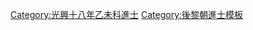 {{Navbox
|name = 光興十八年乙未科庭試進士榜
|title = [[後黎朝進士列表|光興十八年（1595年）乙未科庭試進士榜]]
|titlestyle = background-color:#FFD700;
|image =
|style = width:100%;text-align:center; 
|groupstyle = text-align:center; background-color:#FFD700;
|liststyle = text-align:center;
|state = {{{state<includeonly>|collapsed</includeonly>}}}

|group1 = 第二甲<br>勅賜進士出身<br>共2名
|list1 = '''[[阮實|阮　實]]''' - [[阮日壯]]

|group2 = 第三甲<br>勅賜同進士出身<br>共4名
|list2 = [[阮德茂]] - [[鄧敬止]] - [[阮名世]] - [[阮德澤]]

|belowstyle = text-align: center; background-color:#FFD700;
|below='''前一科：[[Template:光興十五年壬辰科庭試進士榜|光興十五年壬辰科]]　'''·'''　後一科：[[Template:光興二十一年戊戌科庭試進士榜|光興二十一年戊戌科]]'''
}}
[[Category:光興十八年乙未科進士]]
<noinclude>[[Category:光興十八年乙未科進士| ]]
[[Category:後黎朝進士模板]]</noinclude>